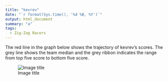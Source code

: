 ```yaml
---
title: "kevrev"
date: "`r format(Sys.time(), '%d %B, %Y')`"
output: html_document
summary: "a"
tags:
  - Zig-Zag Racers
---
```


The red line in the graph below shows the trajectory of kevrev's scores. The grey line shows the team median and the grey ribbon indicates the range from top five score to bottom five score.

![Image title](kevrev.jpg)
